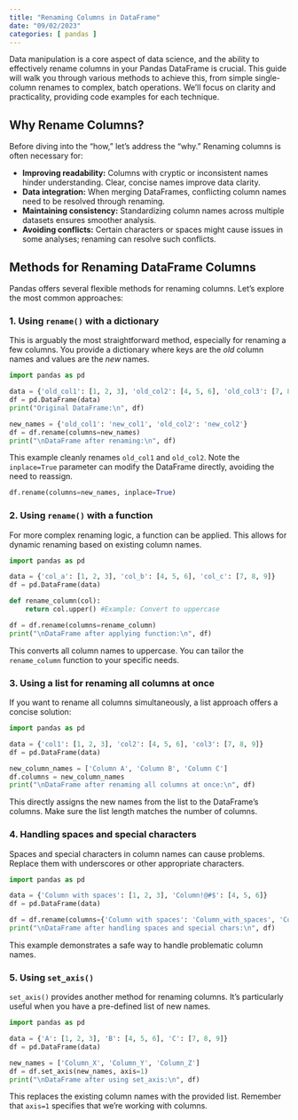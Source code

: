 ```yaml
---
title: "Renaming Columns in DataFrame"
date: "09/02/2023"
categories: [ pandas ]
---
```



Data manipulation is a core aspect of data science, and the ability to effectively rename columns in your Pandas DataFrame is crucial.  This guide will walk you through various methods to achieve this, from simple single-column renames to complex, batch operations. We'll focus on clarity and practicality, providing code examples for each technique.

## Why Rename Columns?

Before diving into the "how," let's address the "why."  Renaming columns is often necessary for:

* **Improving readability:**  Columns with cryptic or inconsistent names hinder understanding.  Clear, concise names improve data clarity.
* **Data integration:**  When merging DataFrames, conflicting column names need to be resolved through renaming.
* **Maintaining consistency:** Standardizing column names across multiple datasets ensures smoother analysis.
* **Avoiding conflicts:**  Certain characters or spaces might cause issues in some analyses; renaming can resolve such conflicts.


## Methods for Renaming DataFrame Columns

Pandas offers several flexible methods for renaming columns. Let's explore the most common approaches:

### 1. Using `rename()` with a dictionary

This is arguably the most straightforward method, especially for renaming a few columns.  You provide a dictionary where keys are the *old* column names and values are the *new* names.

```python
import pandas as pd

data = {'old_col1': [1, 2, 3], 'old_col2': [4, 5, 6], 'old_col3': [7, 8, 9]}
df = pd.DataFrame(data)
print("Original DataFrame:\n", df)

new_names = {'old_col1': 'new_col1', 'old_col2': 'new_col2'}
df = df.rename(columns=new_names)
print("\nDataFrame after renaming:\n", df)
```

This example cleanly renames `old_col1` and `old_col2`. Note the `inplace=True` parameter can modify the DataFrame directly, avoiding the need to reassign.

```python
df.rename(columns=new_names, inplace=True) 
```

### 2. Using `rename()` with a function

For more complex renaming logic, a function can be applied.  This allows for dynamic renaming based on existing column names.

```python
import pandas as pd

data = {'col_a': [1, 2, 3], 'col_b': [4, 5, 6], 'col_c': [7, 8, 9]}
df = pd.DataFrame(data)

def rename_column(col):
    return col.upper() #Example: Convert to uppercase

df = df.rename(columns=rename_column)
print("\nDataFrame after applying function:\n", df)
```

This converts all column names to uppercase. You can tailor the `rename_column` function to your specific needs.


### 3. Using a list for renaming all columns at once

If you want to rename all columns simultaneously, a list approach offers a concise solution:

```python
import pandas as pd

data = {'col1': [1, 2, 3], 'col2': [4, 5, 6], 'col3': [7, 8, 9]}
df = pd.DataFrame(data)

new_column_names = ['Column A', 'Column B', 'Column C']
df.columns = new_column_names
print("\nDataFrame after renaming all columns at once:\n", df)

```

This directly assigns the new names from the list to the DataFrame's columns.  Make sure the list length matches the number of columns.


### 4.  Handling spaces and special characters

Spaces and special characters in column names can cause problems.  Replace them with underscores or other appropriate characters.

```python
import pandas as pd

data = {'Column with spaces': [1, 2, 3], 'Column!@#$': [4, 5, 6]}
df = pd.DataFrame(data)

df = df.rename(columns={'Column with spaces': 'Column_with_spaces', 'Column!@#$': 'Column_no_special_chars'})
print("\nDataFrame after handling spaces and special chars:\n", df)
```

This example demonstrates a safe way to handle problematic column names.



### 5. Using `set_axis()`

`set_axis()` provides another method for renaming columns.  It's particularly useful when you have a pre-defined list of new names.

```python
import pandas as pd

data = {'A': [1, 2, 3], 'B': [4, 5, 6], 'C': [7, 8, 9]}
df = pd.DataFrame(data)

new_names = ['Column_X', 'Column_Y', 'Column_Z']
df = df.set_axis(new_names, axis=1)
print("\nDataFrame after using set_axis:\n", df)

```

This replaces the existing column names with the provided list.  Remember that `axis=1` specifies that we're working with columns.

